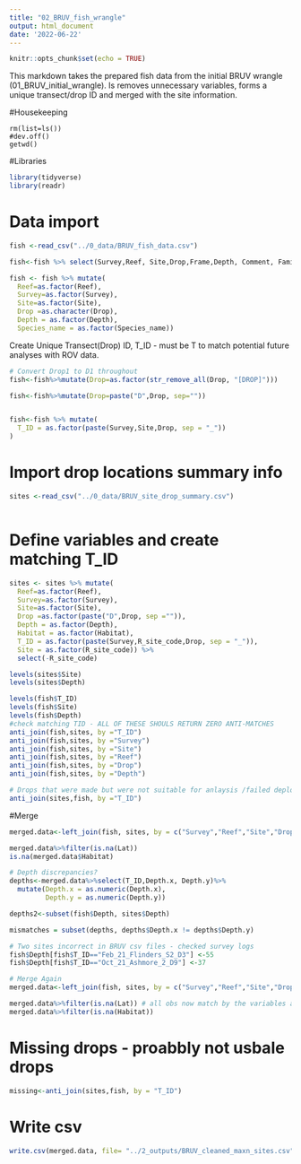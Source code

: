---
title: "02_BRUV_fish_wrangle"
output: html_document
date: '2022-06-22'
---

```{r setup, include=FALSE}
knitr::opts_chunk$set(echo = TRUE)
```

This markdown takes the prepared fish data from the initial BRUV wrangle (01_BRUV_initial_wrangle). Is removes unnecessary variables, forms a unique transect/drop ID and merged with the site information.

#Housekeeping
```{}
rm(list=ls())
#dev.off()
getwd()
```

#Libraries
```{r}
library(tidyverse)
library(readr)
```

# Data import

```{r}
fish <-read_csv("../0_data/BRUV_fish_data.csv")

fish<-fish %>% select(Survey,Reef, Site,Drop,Frame,Depth, Comment, Family, Genus, Species,Code, MaxN, Species_name)

fish <- fish %>% mutate(
  Reef=as.factor(Reef),
  Survey=as.factor(Survey),
  Site=as.factor(Site),
  Drop =as.character(Drop),
  Depth = as.factor(Depth),
  Species_name = as.factor(Species_name))
```

Create Unique Transect(Drop) ID, T_ID - must be T to match potential future analyses with ROV data.

```{r}
# Convert Drop1 to D1 throughout
fish<-fish%>%mutate(Drop=as.factor(str_remove_all(Drop, "[DROP]")))

fish<-fish%>%mutate(Drop=paste("D",Drop, sep=""))


fish<-fish %>% mutate(
  T_ID = as.factor(paste(Survey,Site,Drop, sep = "_"))
)

```

# Import drop locations summary info
```{r}
sites <-read_csv("../0_data/BRUV_site_drop_summary.csv")



```
# Define variables and create matching T_ID
```{r}
sites <- sites %>% mutate(
  Reef=as.factor(Reef),
  Survey=as.factor(Survey),
  Site=as.factor(Site),
  Drop =as.factor(paste("D",Drop, sep ="")),
  Depth = as.factor(Depth),
  Habitat = as.factor(Habitat),
  T_ID = as.factor(paste(Survey,R_site_code,Drop, sep = "_")),
  Site = as.factor(R_site_code)) %>% 
  select(-R_site_code)

levels(sites$Site)
levels(sites$Depth)
```

```{r}
levels(fish$T_ID)
levels(fish$Site)
levels(fish$Depth)
#check matching TID - ALL OF THESE SHOULS RETURN ZERO ANTI-MATCHES
anti_join(fish,sites, by ="T_ID")
anti_join(fish,sites, by ="Survey")
anti_join(fish,sites, by ="Site")
anti_join(fish,sites, by ="Reef")
anti_join(fish,sites, by ="Drop")
anti_join(fish,sites, by ="Depth")

# Drops that were made but were not suitable for anlaysis /failed deployments - check against video analyses log
anti_join(sites,fish, by ="T_ID")
```


#Merge
```{r}
merged.data<-left_join(fish, sites, by = c("Survey","Reef","Site","Drop","T_ID"))

merged.data%>%filter(is.na(Lat))
is.na(merged.data$Habitat)

# Depth discrepancies?
depths<-merged.data%>%select(T_ID,Depth.x, Depth.y)%>%
  mutate(Depth.x = as.numeric(Depth.x),
         Depth.y = as.numeric(Depth.y))

depths2<-subset(fish$Depth, sites$Depth)

mismatches = subset(depths, depths$Depth.x != depths$Depth.y)

# Two sites incorrect in BRUV csv files - checked survey logs
fish$Depth[fish$T_ID=="Feb_21_Flinders_S2_D3"] <-55
fish$Depth[fish$T_ID=="Oct_21_Ashmore_2_D9"] <-37

# Merge Again
merged.data<-left_join(fish, sites, by = c("Survey","Reef","Site","Drop","Depth","T_ID"))

merged.data%>%filter(is.na(Lat)) # all obs now match by the variables above
merged.data%>%filter(is.na(Habitat))


```
# Missing drops - proabbly not usbale drops
```{r}
missing<-anti_join(sites,fish, by = "T_ID")

```


# Write csv
```{r}
write.csv(merged.data, file= "../2_outputs/BRUV_cleaned_maxn_sites.csv", row.names = FALSE)


```
